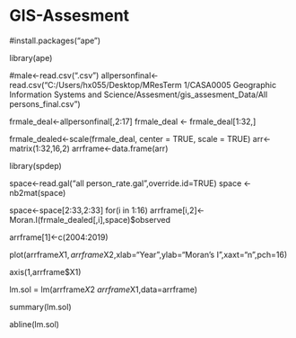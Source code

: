 # GIS-Assesment

#install.packages("ape")

library(ape)

#male<-read.csv(".csv")
allpersonfinal<-read.csv("C:/Users/hx055/Desktop/MResTerm 1/CASA0005 Geographic Information Systems and Science/Assesment/gis_assesment_Data/All persons_final.csv")

frmale_deal<-allpersonfinal[,2:17]
frmale_deal <- frmale_deal[1:32,]

frmale_dealed<-scale(frmale_deal, center = TRUE, scale = TRUE)
arr<- matrix(1:32,16,2)
arrframe<-data.frame(arr)

library(spdep)

space<-read.gal("all person_rate.gal",override.id=TRUE)
space <- nb2mat(space)

space<-space[2:33,2:33]
for(i in 1:16)
  arrframe[i,2]<-Moran.I(frmale_dealed[,i],space)$observed

arrframe[1]<-c(2004:2019)

plot(arrframe$X1,arrframe$X2,xlab="Year",ylab="Moran's I",xaxt="n",pch=16)

axis(1,arrframe$X1)    

lm.sol = lm(arrframe$X2~arrframe$X1,data=arrframe)

summary(lm.sol)

abline(lm.sol)
